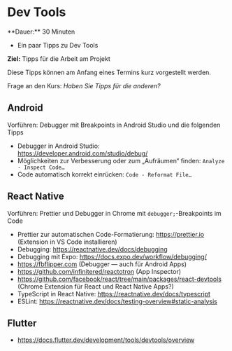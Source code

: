 
# Dev Tools

<Callout>
  **Dauer:** 30 Minuten

  - Ein paar Tipps zu Dev Tools

  **Ziel:** Tipps für die Arbeit am Projekt
</Callout>

Diese Tipps können am Anfang eines Termins 
kurz vorgestellt werden.

Frage an den Kurs: _Haben Sie Tipps für die anderen?_

## Android

Vorführen: Debugger mit Breakpoints in Android Studio und die folgenden Tipps

- Debugger in Android Studio: https://developer.android.com/studio/debug/
- Möglichkeiten zur Verbesserung oder zum „Aufräumen“ finden: `Analyze - Inspect Code…`
- Code automatisch korrekt einrücken: `Code - Reformat File…`

## React Native

Vorführen: Prettier und Debugger in Chrome mit `debugger;`-Breakpoints im Code

- Prettier zur automatischen Code-Formatierung: https://prettier.io (Extension in VS Code installieren)
- Debugging: https://reactnative.dev/docs/debugging 
- Debugging mit Expo: https://docs.expo.dev/workflow/debugging/
- https://fbflipper.com (Debugger &mdash; auch für Android Apps)
- https://github.com/infinitered/reactotron (App Inspector)
- https://github.com/facebook/react/tree/main/packages/react-devtools (Chrome Extension für React und React Native Apps?)
- TypeScript in React Native: https://reactnative.dev/docs/typescript 
- ESLint: https://reactnative.dev/docs/testing-overview#static-analysis



## Flutter

- https://docs.flutter.dev/development/tools/devtools/overview